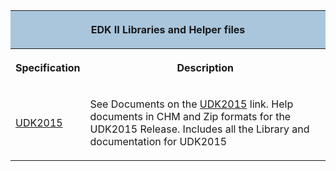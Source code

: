 


<div class="t_projects">
<table>
<tr><th colspan="4" style="background-color:#a9c6dd">EDK II Libraries and Helper files</th></tr>
<tr>
<th>Specification</th>
<th>Description</th>
</tr>

<tr>
<td>

[[UDK2015]]

</td>
<td>
See Documents on the  [[UDK2015]] link.  Help documents in CHM and Zip formats for the UDK2015 Release.  Includes all the Library and documentation for UDK2015
</td>

</tr>

</table>

<!-- [[Category:EDKII]] -->
<!-- [[Category:Documents]] -->